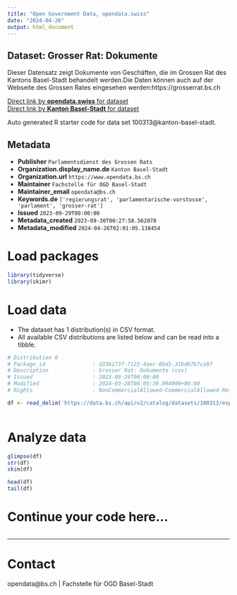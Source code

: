 ```yaml
---
title: "Open Government Data, opendata.swiss"
date: "2024-04-26"
output: html_document
---
```


## Dataset: Grosser Rat: Dokumente

Dieser Datensatz zeigt Dokumente von Geschäften, die im Grossen Rat des Kantons Basel-Stadt behandelt werden.Die Daten können auch auf der Webseite des Grossen Rates eingesehen werden:https://grosserrat.bs.ch

[Direct link by **opendata.swiss** for dataset](https://opendata.swiss/de/dataset/grosser-rat-dokumente)<br>
[Direct link by **Kanton Basel-Stadt** for dataset](https://data.bs.ch/explore/dataset/100313/)

Auto generated R starter code for data set 100313@kanton-basel-stadt.

## Metadata

- **Publisher** `Parlamentsdienst des Grossen Rats`
- **Organization.display_name.de** `Kanton Basel-Stadt`
- **Organization.url** `https://www.opendata.bs.ch`
- **Maintainer** `Fachstelle für OGD Basel-Stadt`
- **Maintainer_email** `opendata@bs.ch`
- **Keywords.de** `['regierungsrat', 'parlamentarische-vorstosse', 'parlament', 'grosser-rat']`
- **Issued** `2023-09-29T00:00:00`
- **Metadata_created** `2023-09-30T00:27:58.562078`
- **Metadata_modified** `2024-04-26T02:01:05.138454`


# Load packages

```r

library(tidyverse)
library(skimr)

```

# Load data

-   The dataset has 1 distribution(s) in CSV format.
-   All available CSV distributions are listed below and can be read into a tibble.

```r

# Distribution 0
# Package_id               : d33b1737-7122-4aec-8bd1-31bdb7b7ca97
# Description              : Grosser Rat: Dokumente (csv)
# Issued                   : 2023-09-29T00:00:00
# Modified                 : 2024-03-28T08:05:39.094000+00:00
# Rights                   : NonCommercialAllowed-CommercialAllowed-ReferenceRequired

df <- read_delim('https://data.bs.ch/api/v2/catalog/datasets/100313/exports/csv')



```

# Analyze data

```r

glimpse(df)
str(df)
skim(df)

head(df)
tail(df)

```

# Continue your code here...

```r

```

------------------------------------------------------------------------

# Contact

opendata@bs.ch | Fachstelle für OGD Basel-Stadt
